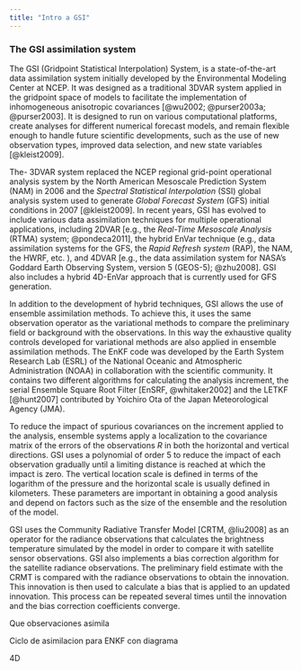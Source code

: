 ```yaml
---
title: "Intro a GSI"
---
```


### The GSI assimilation system

The GSI (Gridpoint Statistical Interpolation) System, is a state-of-the-art data assimilation system initially developed by the Environmental Modeling Center at NCEP. It was designed as a traditional 3DVAR system applied in the gridpoint space of models to facilitate the implementation of inhomogeneous anisotropic covariances [@wu2002; @purser2003a; @purser2003]. It is designed to run on various computational platforms, create analyses for different numerical forecast models, and remain flexible enough to handle future scientific developments, such as the use of new observation types, improved data selection, and new state variables [@kleist2009].

The- 3DVAR system replaced the NCEP regional grid-point operational analysis system by the North American Mesoscale Prediction System (NAM) in 2006 and the *Spectral Statistical Interpolation* (SSI) global analysis system used to generate *Global Forecast System* (GFS) initial conditions in 2007 [@kleist2009]. In recent years, GSI has evolved to include various data assimilation techniques for multiple operational applications, including 2DVAR [e.g., the *Real-Time Mesoscale Analysis* (RTMA) system; @pondeca2011], the hybrid EnVar technique (e.g., data assimilation systems for the GFS, the *Rapid Refresh system* (RAP), the NAM, the HWRF, etc. ), and 4DVAR [e.g., the data assimilation system for NASA's Goddard Earth Observing System, version 5 (GEOS-5); @zhu2008]. GSI also includes a hybrid 4D-EnVar approach that is currently used for GFS generation.

In addition to the development of hybrid techniques, GSI allows the use of ensemble assimilation methods. To achieve this, it uses the same observation operator as the variational methods to compare the preliminary field or background with the observations. In this way the exhaustive quality controls developed for variational methods are also applied in ensemble assimilation methods. The EnKF code was developed by the Earth System Research Lab (ESRL) of the National Oceanic and Atmospheric Administration (NOAA) in collaboration with the scientific community. It contains two different algorithms for calculating the analysis increment, the serial Ensemble Square Root Filter [EnSRF, @whitaker2002] and the LETKF [@hunt2007] contributed by Yoichiro Ota of the Japan Meteorological Agency (JMA).

To reduce the impact of spurious covariances on the increment applied to the analysis, ensemble systems apply a localization to the covariance matrix of the errors of the observations $R$ in both the horizontal and vertical directions. GSI uses a polynomial of order 5 to reduce the impact of each observation gradually until a limiting distance is reached at which the impact is zero. The vertical location scale is defined in terms of the logarithm of the pressure and the horizontal scale is usually defined in kilometers. These parameters are important in obtaining a good analysis and depend on factors such as the size of the ensemble and the resolution of the model.

GSI uses the Community Radiative Transfer Model [CRTM, @liu2008] as an operator for the radiance observations that calculates the brightness temperature simulated by the model in order to compare it with satellite sensor observations. GSI also implements a bias correction algorithm for the satellite radiance observations. The preliminary field estimate with the CRMT is compared with the radiance observations to obtain the innovation. This innovation is then used to calculate a bias that is applied to an updated innovation. This process can be repeated several times until the innovation and the bias correction coefficients converge.

Que observaciones asimila

Ciclo de asimilacion para ENKF con diagrama

4D
